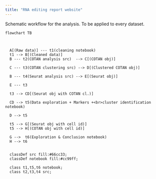 ```yaml
---
title: "RNA editing report website"
---
```


Schematic workflow for the analysis. To be applied to every dataset.


```mermaid
flowchart TB
  
 
  
  A[(Raw data)] --- t1(cleaning notebook) 
  t1 --> B[(Cleaned data)]
  B --- t2(COTAN analysis src)  --> C[(COTAN obj)]
  
  C --- t3(COTAN clustering src) --> D[(Clustered COTAN obj)] 
  
  B --- t4(Seurat analysis src) --> E[(Seurat obj)]
  
  E --- t3
  
  t3 --> CD[(Seurat obj with COTAN cl.)]
  
  CD --> t5(Data exploration + Markers +<br>cluster identification notebook) 
  
  D --> t5
  
  t5 --> G[(Seurat obj with cell id)]
  t5 --> H[(COTAN obj with cell id)]
  
  G -->  t6(Exploration & Conclusion notebook) 
  H --> t6
  
  
  classDef src fill:#66cc33;
  classDef notebook fill:#cc99ff;
  
  class t1,t5,t6 notebook;
  class t2,t3,t4 src;

```
